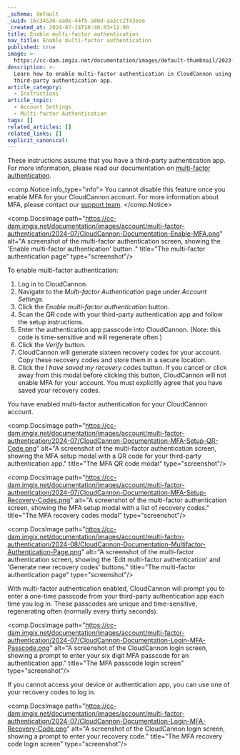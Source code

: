```yaml
---
_schema: default
_uuid: 16c34536-aa0e-44f5-a86d-aa1cc2f43eae
_created_at: 2024-07-24T10:46:03+12:00
title: Enable multi-factor authentication
nav_title: Enable multi-factor authentication
published: true
image: >-
  https://cc-dam.imgix.net/documentation/images/default-thumbnail/2023-Q4/CloudCannon-Documentation-Thumbnail.png
description: >-
  Learn how to enable multi-factor authentication in CloudCannon using a
  third-party authentication app.
article_category:
  - Instructions
article_topic:
  - Account Settings
  - Multi-factor Authentication
tags: []
related_articles: []
related_links: []
explicit_canonical:
---
```

These instructions assume that you have a third-party authentication app. For more information, please read our documentation on [multi-factor authentication](/documentation/articles/what-is-multi-factor-authentication/).

<comp.Notice info_type="info">
  You cannot disable this feature once you enable MFA for your CloudCannon account. For more information about MFA, please contact our [support team](/support/).
</comp.Notice>

<comp.DocsImage path="https://cc-dam.imgix.net/documentation/images/account/multi-factor-authentication/2024-07/CloudCannon-Documentation-Enable-MFA.png" alt="A screenshot of the multi-factor authentication screen, showing the 'Enable multi-factor authentication' button ." title="The multi-factor authentication page" type="screenshot"/>

To enable multi-factor authentication:

1. Log in to CloudCannon.
2. Navigate to the *Multi-factor Authentication* page under *Account Settings.*
3. Click the *Enable multi-factor authentication* button.
4. Scan the QR code with your third-party authentication app and follow the setup instructions.
5. Enter the authentication app passcode into CloudCannon. (Note: this code is time-sensitive and will regenerate often.)
6. Click the *Verify* button.
7. CloudCannon will generate sixteen recovery codes for your account. Copy these recovery codes and store them in a secure location.
8. Click the *I have saved my recovery codes* button. If you cancel or click away from this modal before clicking this button, CloudCannon will not enable MFA for your account. You must explicitly agree that you have saved your recovery codes.

You have enabled multi-factor authentication for your CloudCannon account.

<comp.DocsImage path="https://cc-dam.imgix.net/documentation/images/account/multi-factor-authentication/2024-07/CloudCannon-Documentation-MFA-Setup-QR-Code.png" alt="A screenshot of the multi-factor authentication screen, showing the MFA setup modal with a QR code for your third-party authentication app." title="The MFA QR code modal" type="screenshot"/>

<comp.DocsImage path="https://cc-dam.imgix.net/documentation/images/account/multi-factor-authentication/2024-07/CloudCannon-Documentation-MFA-Setup-Recovery-Codes.png" alt="A screenshot of the multi-factor authentication screen, showing the MFA setup modal with a list of recovery codes." title="The MFA recovery codes modal" type="screenshot"/>

<comp.DocsImage path="https://cc-dam.imgix.net/documentation/images/account/multi-factor-authentication/2024-08/CloudCannon-Documentation-Multifactor-Authentication-Page.png" alt="A screenshot of the multi-factor authentication screen, showing the 'Edit multi-factor authentication' and 'Generate new recovery codes' buttons." title="The multi-factor authentication page" type="screenshot"/>

With multi-factor authentication enabled, CloudCannon will prompt you to enter a one-time passcode from your third-party authentication app each time you log in. These passcodes are unique and time-sensitive, regenerating often (normally every thirty seconds).

<comp.DocsImage path="https://cc-dam.imgix.net/documentation/images/account/multi-factor-authentication/2024-07/CloudCannon-Documentation-Login-MFA-Passcode.png" alt="A screenshot of the CloudCannon login screen, showing a prompt to enter your six digit MFA passcode for an authentication app." title="The MFA passcode login screen" type="screenshot"/>

If you cannot access your device or authentication app, you can use one of your recovery codes to log in.

<comp.DocsImage path="https://cc-dam.imgix.net/documentation/images/account/multi-factor-authentication/2024-07/CloudCannon-Documentation-Login-MFA-Recovery-Code.png" alt="A screenshot of the CloudCannon login screen, showing a prompt to enter your recovery code." title="The MFA recovery code login screen" type="screenshot"/>